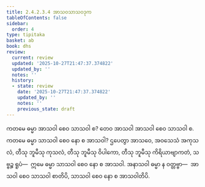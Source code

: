```yaml
---
title: 2.4.2.3.4 အာသဝသာသဝဒုက
tableOfContents: false
sidebar:
  order: 4
type: tipitaka
basket: ab
book: dhs
review:
  current: review
  updated: '2025-10-27T21:47:37.374822'
  updated_by: ''
  notes: ''
  history:
  - state: review
    date: '2025-10-27T21:47:37.374822'
    updated_by: ''
    notes: ''
    previous_state: draft
---
```



<ReviewStatus review={frontmatter.review} showDetails={true} />

<HypothesisAnnotation frontmatter={frontmatter} />

<DynamicBreadcrumb />

<Division number="1471" book="dhs" e="ch" v="29" p="279">

<Paragraph number="2182" book="dhs">
ကတမေ ဓမ္မာ အာသဝါ စေဝ သာသဝါ စ? တေဝ အာသဝါ အာသဝါ စေဝ သာသဝါ စ.
</Paragraph>

</Division>
<Division number="1472" book="dhs" e="ch" v="29" p="279">

<Paragraph number="2183" book="dhs">
ကတမေ ဓမ္မာ သာသဝါ စေဝ နော စ အာသဝါ? ဌပေတွာ အာသဝေ, အဝသေသံ အကုသလံ, တီသု ဘူမီသု ကုသလံ, တီသု ဘူမီသု ဝိပါကော, တီသု ဘူမီသု ကိရိယာဗျာကတံ, သဗ္ဗဉ္စ ရူပံ—  ဣမေ ဓမ္မာ သာသဝါ စေဝ နော စ အာသဝါ. အနာသဝါ ဓမ္မာ န ဝတ္တဗ္ဗာ—  အာသဝါ စေဝ သာသဝါ စာတိပိ, သာသဝါ စေဝ နော စ အာသဝါတိပိ.
</Paragraph>
</Division>